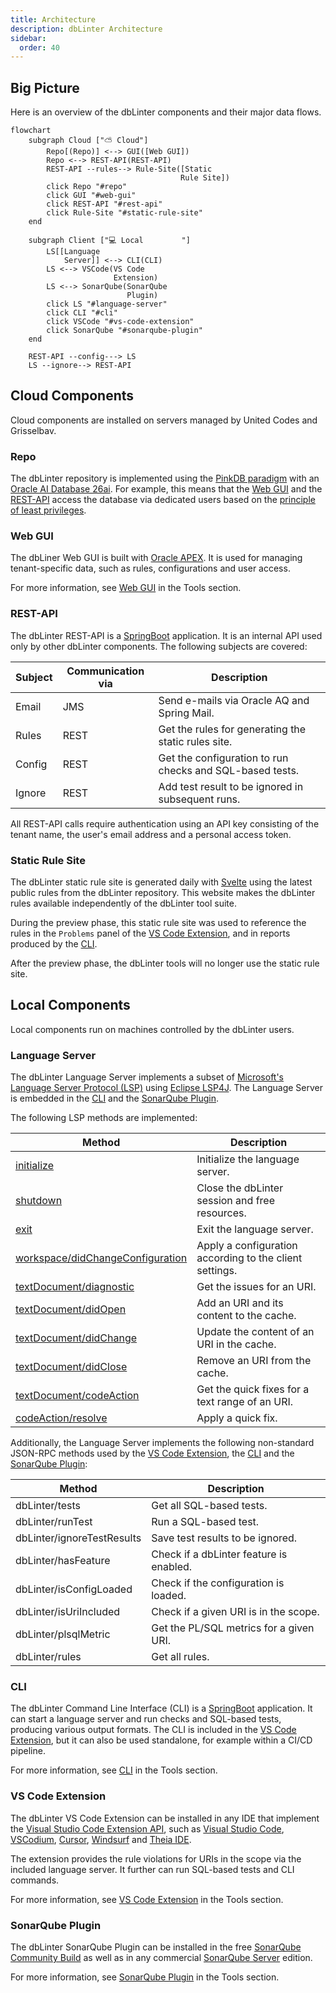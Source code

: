 ```yaml
---
title: Architecture
description: dbLinter Architecture
sidebar:
  order: 40
---
```


## Big Picture

Here is an overview of the dbLinter components and their major data flows.

```mermaid
flowchart
    subgraph Cloud ["⛅ Cloud"]
        Repo[(Repo)] <--> GUI([Web GUI])
        Repo <--> REST-API(REST-API)
        REST-API --rules--> Rule-Site([Static
                                      Rule Site])
        click Repo "#repo"
        click GUI "#web-gui"
        click REST-API "#rest-api"
        click Rule-Site "#static-rule-site"
    end

    subgraph Client ["💻 Local⠀⠀⠀⠀⠀⠀⠀"]
        LS[[Language
            Server]] <--> CLI(CLI)
        LS <--> VSCode(VS Code
                       Extension)
        LS <--> SonarQube(SonarQube
                          Plugin)
        click LS "#language-server"
        click CLI "#cli"
        click VSCode "#vs-code-extension"
        click SonarQube "#sonarqube-plugin"
    end

    REST-API --config---> LS
    LS --ignore--> REST-API
```

## Cloud Components

Cloud components are installed on servers managed by United Codes and Grisselbav.

### Repo

The dbLinter repository is implemented using the [PinkDB paradigm](https://www.salvis.com/blog/2018/07/18/the-pink-database-paradigm-pinkdb/)
with an [Oracle AI Database 26ai](https://docs.oracle.com/en/database/oracle/oracle-database/26/index.html).
For example, this means that the [Web GUI](#web-gui) and the [REST-API](#rest-api) access the database via dedicated users
based on the [principle of least privileges](https://en.wikipedia.org/wiki/Principle_of_least_privilege).

### Web GUI

The dbLiner Web GUI is built with [Oracle APEX](https://apex.oracle.com/en/). It is used for managing tenant-specific data,
such as rules, configurations and user access.

For more information, see [Web GUI](/dbLinter/tools/web-gui) in the Tools section.

### REST-API

The dbLinter REST-API is a [SpringBoot](https://spring.io/projects/spring-boot) application. It is an internal API
used only by other dbLinter components. The following subjects are covered:

| Subject | Communication via | Description                                              |
| ------- | ----------------- | -------------------------------------------------------- |
| Email   | JMS               | Send e-mails via Oracle AQ and Spring Mail.              |
| Rules   | REST              | Get the rules for generating the static rules site.      |
| Config  | REST              | Get the configuration to run checks and SQL-based tests. |
| Ignore  | REST              | Add test result to be ignored in subsequent runs.        |

All REST-API calls require authentication using an API key consisting of the tenant name, the user's email address and a personal access token.

### Static Rule Site

The dbLinter static rule site is generated daily with [Svelte](https://svelte.dev/) using the latest public rules from the dbLinter repository.
This website makes the dbLinter rules available independently of the dbLinter tool suite.

During the preview phase, this static rule site was used to reference the rules in the `Problems` panel of the [VS Code Extension](#vs-code-extension),
and in reports produced by the [CLI](#cli).

After the preview phase, the dbLinter tools will no longer use the static rule site.

## Local Components

Local components run on machines controlled by the dbLinter users.

### Language Server

The dbLinter Language Server implements a subset of [Microsoft's Language Server Protocol (LSP)](https://microsoft.github.io/language-server-protocol/specifications/lsp/3.17/specification/)
using [Eclipse LSP4J](https://projects.eclipse.org/projects/technology.lsp4j). The Language Server is embedded in the [CLI](#cli) and the [SonarQube Plugin](#sonarqube-plugin).

The following LSP methods are implemented:

| Method                                                                                                                                                           | Description                                             |
| ---------------------------------------------------------------------------------------------------------------------------------------------------------------- | ------------------------------------------------------- |
| [initialize](https://microsoft.github.io/language-server-protocol/specifications/lsp/3.17/specification/#initialize)                                             | Initialize the language server.                         |
| [shutdown](https://microsoft.github.io/language-server-protocol/specifications/lsp/3.17/specification/#shutdown)                                                 | Close the dbLinter session and free resources.          |
| [exit](https://microsoft.github.io/language-server-protocol/specifications/lsp/3.17/specification/#exit)                                                         | Exit the language server.                               |
| [workspace/didChangeConfiguration](https://microsoft.github.io/language-server-protocol/specifications/lsp/3.17/specification/#workspace_didChangeConfiguration) | Apply a configuration according to the client settings. |
| [textDocument/diagnostic](https://microsoft.github.io/language-server-protocol/specifications/lsp/3.17/specification/#textDocument_diagnostic)                   | Get the issues for an URI.                              |
| [textDocument/didOpen](https://microsoft.github.io/language-server-protocol/specifications/lsp/3.17/specification/#textDocument_didOpen)                         | Add an URI and its content to the cache.                |
| [textDocument/didChange](https://microsoft.github.io/language-server-protocol/specifications/lsp/3.17/specification/#textDocument_didChange)                     | Update the content of an URI in the cache.              |
| [textDocument/didClose](https://microsoft.github.io/language-server-protocol/specifications/lsp/3.17/specification/#textDocument_didClose)                       | Remove an URI from the cache.                           |
| [textDocument/codeAction](https://microsoft.github.io/language-server-protocol/specifications/lsp/3.17/specification/#textDocument_codeAction)                   | Get the quick fixes for a text range of an URI.         |
| [codeAction/resolve](https://microsoft.github.io/language-server-protocol/specifications/lsp/3.17/specification/#codeAction_resolve)                             | Apply a quick fix.                                      |

Additionally, the Language Server implements the following non-standard JSON-RPC methods used by the [VS Code Extension](#vs-code-extension),
the [CLI](#cli) and the [SonarQube Plugin](#sonarqube-plugin):

| Method                     | Description                             |
| -------------------------- | ----------------------------------------|
| dbLinter/tests             | Get all SQL-based tests.                |
| dbLinter/runTest           | Run a SQL-based test.                   |
| dbLinter/ignoreTestResults | Save test results to be ignored.        |
| dbLinter/hasFeature        | Check if a dbLinter feature is enabled. |
| dbLinter/isConfigLoaded    | Check if the configuration is loaded.   |
| dbLinter/isUriIncluded     | Check if a given URI is in the scope.   |
| dbLinter/plsqlMetric       | Get the PL/SQL metrics for a given URI. |
| dbLinter/rules             | Get all rules.                          |

### CLI

The dbLinter Command Line Interface (CLI) is a [SpringBoot](https://spring.io/projects/spring-boot) application.
It can start a language server and run checks and SQL-based tests, producing various output formats.
The CLI is included in the [VS Code Extension](#vs-code-extension), but it can also be used standalone,
for example within a CI/CD pipeline.

For more information, see [CLI](/dbLinter/tools/cli) in the Tools section.

### VS Code Extension

The dbLinter VS Code Extension can be installed in any IDE that implement the [Visual Studio Code Extension API](https://code.visualstudio.com/api),
such as [Visual Studio Code](https://code.visualstudio.com/), [VSCodium](https://vscodium.com/), [Cursor](https://cursor.com/), [Windsurf](https://windsurf.com/editor)
and [Theia IDE](https://theia-ide.org/#theiaide).

The extension provides the rule violations for URIs in the scope via the included language server.
It further can run SQL-based tests and CLI commands.

For more information, see [VS Code Extension](/dbLinter/tools/vscode) in the Tools section.

### SonarQube Plugin

The dbLinter SonarQube Plugin can be installed in the free [SonarQube Community Build](https://www.sonarsource.com/open-source-editions/sonarqube-community-edition/)
as well as in any commercial [SonarQube Server](https://www.sonarsource.com/products/sonarqube/server/) edition.

For more information, see [SonarQube Plugin](/dbLinter/tools/sonarqube) in the Tools section.
